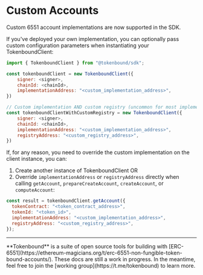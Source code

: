 
# Custom Accounts

Custom 6551 account implementations are now supported in the SDK.

If you've deployed your own implementation, you can optionally pass custom configuration parameters when instantiating your TokenboundClient:

```javascript
import { TokenboundClient } from "@tokenbound/sdk";

const tokenboundClient = new TokenboundClient({
    signer: <signer>,
    chainId: <chainId>,
    implementationAddress: "<custom_implementation_address>",
})

// Custom implementation AND custom registry (uncommon for most implementations)
const tokenboundClientWithCustomRegistry = new TokenboundClient({
    signer: <signer>,
    chainId: <chainId>,
    implementationAddress: "<custom_implementation_address>",
    registryAddress: "<custom_registry_address>",
})
```

If, for any reason, you need to override the custom implementation on the client instance, you can:

1. Create another instance of TokenboundClient OR
2. Override `implementationAddress` or `registryAddress` directly when calling `getAccount`,
   `prepareCreateAccount`, `createAccount`, or `computeAccount`:

```javascript
const result = tokenboundClient.getAccount({
  tokenContract: "<token_contract_address>",
  tokenId: "<token_id>",
  implementationAddress: "<custom_implementation_address>",
  registryAddress: "<custom_registry_address>",
});
```

---

<Callout emoji="✍🏽">
  **Tokenbound** is a suite of open source tools for building with
  [ERC-6551](https://ethereum-magicians.org/t/erc-6551-non-fungible-token-bound-accounts/).
  These docs are still a work in progress. In the meantime, feel free to join
  the [working group](https://t.me/tokenbound) to learn more.
</Callout>

